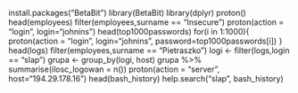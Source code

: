 install.packages("BetaBit")
library(BetaBit)
library(dplyr)
proton()
head(employees) 
filter(employees,surname == "Insecure")
proton(action = "login", login="johnins")
head(top1000passwords)
for(i in 1:1000){
  proton(action = "login", login="johnins", password=top1000passwords[i])
}
head(logs)
filter(employees,surname == "Pietraszko")
logi <- filter(logs,login == "slap")
grupa <- group_by(logi, host)
grupa %>% 
  summarise(ilosc_logowan = n())
proton(action = "server", host="194.29.178.16")
head(bash_history)
help.search("slap", bash_history)
